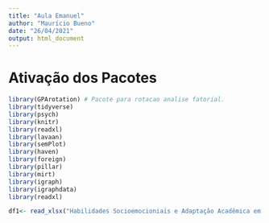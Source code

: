 ```yaml
---
title: "Aula Emanuel"
author: "Maurício Bueno"
date: "26/04/2021"
output: html_document
---
```


# Ativação dos Pacotes  
```r
library(GPArotation) # Pacote para rotacao analise fatorial.
library(tidyverse)
library(psych)
library(knitr)
library(readxl)
library(lavaan)
library(semPlot)
library(haven)
library(foreign)
library(pillar)
library(mirt)
library(igraph)
library(igraphdata)
library(readxl)
```


```r
df1<- read_xlsx("Habilidades Socioemocioniais e Adaptação Acadêmica em Universitários  (respostas).xlsx")
```

